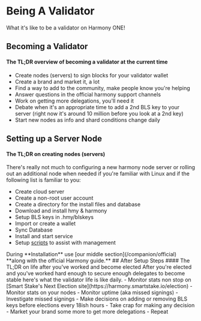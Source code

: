 
# Being A Validator
What it's like to be a validator on Harmony ONE!
## Becoming a Validator
#### The TL;DR overview of becoming a validator at the current time
- Create nodes (servers) to sign blocks for your validator wallet
- Create a brand and market it, a lot
- Find a way to add to the community, make people know you're helping
- Answer questions in the official harmony support channels
- Work on getting more delegations, you'll need it
- Debate when it's an appropriate time to add a 2nd BLS key to your server (right now it's around 10 million before you look at a 2nd key)
- Start new nodes as info and shard conditions change daily

## Setting up a Server Node
#### The TL;DR **on creating nodes (servers)**
There's really not much to configuring a new harmony node server or rolling out an additional node when needed if you're familiar with Linux and if the following list is familiar to you:
- Create cloud server
- Create a non-root user account
- Create a directory for the install files and database
- Download and install hmy & harmony
- Setup BLS keys in .hmy/blskeys
- Import or create a wallet
- Sync Database
- Install and start service
- Setup [scripts](/companion/companion/post/tools/scripts) to assist with management
<Callout type="warning" emoji="⚠️">
During **Installation** use [our middle section](/companion/official) **along with the official Harmony guide.**
</Callout>
## After Setup Steps
#### The TL;DR on life after you've worked and become elected
After you're elected and you've worked hard enough to secure enough delegates to become stable here's what the validator life is like daily.
- Monitor stats non stop on [Smart Stake's Next Election site](https://harmony.smartstake.io/election)
- Monitor stats on your nodes
- Monitor uptime (aka missed signings)
- Investigate missed signings
- Make decisions on adding or removing BLS keys before elections every 18ish hours
- Take crap for making any decision
- Market your brand some more to get more delegations
- Repeat
